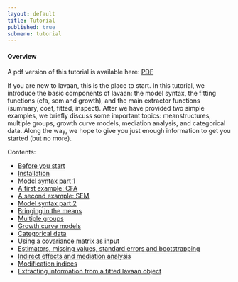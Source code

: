 ```yaml
---
layout: default
title: Tutorial
published: true
submenu: tutorial
---
```


#### Overview ####

A pdf version of this tutorial is available here: [PDF](/tutorial/tutorial.pdf)

If you are new to lavaan, this is the place to start. In this tutorial, we
introduce the basic components of lavaan: the model syntax, the fitting
functions (cfa, sem and growth), and the main extractor functions (summary,
coef, fitted, inspect). After we have provided two simple
examples, we briefly discuss some important topics: meanstructures, multiple
groups, growth curve models, mediation analysis, and categorical
data. Along the way, we hope to give you just enough information 
to get you started (but no more).

Contents:

- [Before you start](/tutorial/before.html)
- [Installation](/tutorial/install.html)
- [Model syntax part 1](/tutorial/syntax1.html)
- [A first example: CFA](/tutorial/cfa.html)
- [A second example: SEM](/tutorial/sem.html)
- [Model syntax part 2](/tutorial/syntax2.html)
- [Bringing in the means](/tutorial/means.html)
- [Multiple groups](/tutorial/groups.html)
- [Growth curve models](/tutorial/growth.html)
- [Categorical data](/tutorial/cat.html)
- [Using a covariance matrix as input](/tutorial/cov.html)
- [Estimators, missing values, standard errors and bootstrapping](/tutorial/est.html)
- [Indirect effects and mediation analysis](/tutorial/mediation.html)
- [Modification indices](/tutorial/modindices.html)
- [Extracting information from a fitted lavaan object](/inspect.html)
